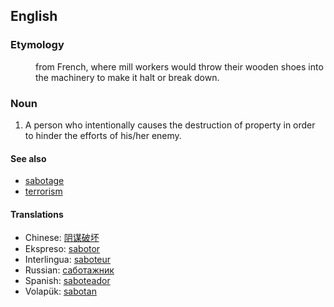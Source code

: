 ==English==
===Etymology===
:from French, where mill workers would throw their wooden shoes into the machinery to make it halt or break down.

===Noun===
#A person who intentionally causes the destruction of property in order to hinder the efforts of his/her enemy. 

====See also====
*[[sabotage]]
*[[terrorism]]

====Translations====
*Chinese: [[阴谋破坏]]
*Ekspreso: [[sabotor]]
*Interlingua: [[saboteur]]
*Russian: [[саботажник]]
*Spanish: [[saboteador]]
*Volapük: [[sabotan]]